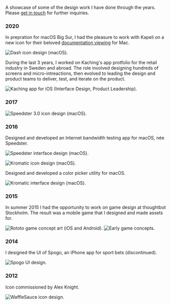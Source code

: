 
<Seo title="Portfolio" />
<Helmet bodyAttributes={{ class: 'portfolio-page' }} />

<PageHeader title="Portfolio">

  A showcase of some of the design work I have done through the years. Please [get in touch](/contact) for further inquiries.

</PageHeader>

### 2020

In prepration for macOS Big Sur, I had the pleasure to work with Kapeli on a new icon for their
beloved [documentation viewing](https://kapeli.com/dash) for Mac.

![Dash icon design (macOS).](dash.png)


During the last 3 years, I worked on Kaching's app protfolio for the retail industry in Sweden and abroad. The role involved
designing hundreds of screens and micro-intreactions, then evolved to leading the design and product teams to deliver, test,
and iterate on the product.

![Kaching app for iOS (Interface Design, Product Leadership).](kaching.png)

### 2017

![Speedster 3.0 icon design (macOS).](speedster-icon.png)

### 2016

Designed and developed an Internet bandwidth testing app for macOS, née Speedster.

![Speedster interface design (macOS).](speedster.png)

![Kromatic icon design (macOS).](kromatic-icon.png)

Designed and developed a color picker utility for macOS.

![Kromatic interface design (macOS).](kromatic-ui.png)


### 2015

In summer 2015 I had the opportunity to work on game design at thoughtbot Stockholm.
The result was a mobile game that I designed and made assets for.

![Rototo game concept art (iOS and Android).](rototo.png)
![Early game concepts.](rototo-game.png)

### 2014

I designed the UI of Spogo, an iPhone app for sport bets (discontinued).

![Spogo UI design.](spogo.png)

### 2012

Icon commissioned by Alex Knight.

![WaffleSauce icon design.](waffle-sauce.png)



